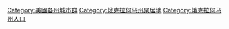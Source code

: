 [[Category:美國各州城市群|Category:美國各州城市群]]
[[Category:俄克拉何马州聚居地|Category:俄克拉何马州聚居地]]
[[Category:俄克拉何马州人口|Category:俄克拉何马州人口]]